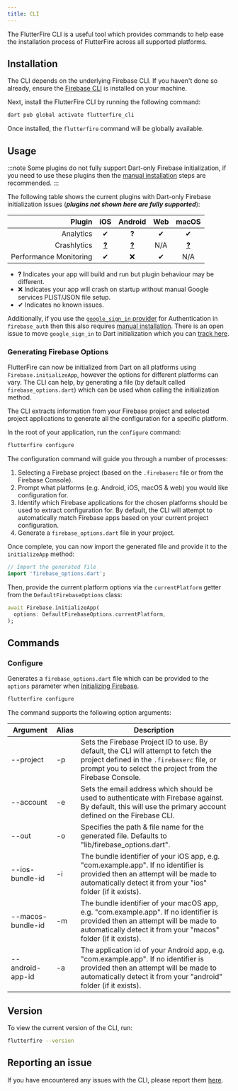 ```yaml
---
title: CLI
---
```


The FlutterFire CLI is a useful tool which provides commands to help ease the installation process
of FlutterFire across all supported platforms.

## Installation

The CLI depends on the underlying Firebase CLI. If you haven't done so already, ensure the
[Firebase CLI](https://firebase.google.com/docs/cli) is installed on your machine.

Next, install the FlutterFire CLI by running the following command:

```bash
dart pub global activate flutterfire_cli
```

Once installed, the `flutterfire` command will be globally available.

## Usage

:::note
Some plugins do not fully support Dart-only Firebase initialization, if you need to use these plugins then the [manual installation](./manual-installation.mdx) steps are recommended.
:::

The following table shows the current plugins with Dart-only Firebase initialization issues (**_plugins not shown here are fully supported_**):

|                 Plugin |                               iOS                               |                             Android                             | Web |                              macOS                              |
| ---------------------: | :-------------------------------------------------------------: | :-------------------------------------------------------------: | :-: | :-------------------------------------------------------------: |
|              Analytics |                                ✔                                |                              **?**                              |  ✔  |                                ✔                                |
|            Crashlytics | [**?**](./crashlytics/overview#2-optional-platform-integration) | [**?**](./crashlytics/overview#2-optional-platform-integration) | N/A | [**?**](./crashlytics/overview#2-optional-platform-integration) |
| Performance Monitoring |                                ✔                                |                               ❌                                |  ✔  |                               N/A                               |

- **?** Indicates your app will build and run but plugin behaviour may be different.
- ❌ Indicates your app will crash on startup without manual Google services PLIST/JSON file setup.
- ✔ Indicates no known issues.

Additionally, if you use the [`google_sign_in` provider](./auth/social#google) for Authentication in `firebase_auth` then this also requires [manual installation](./manual-installation.mdx). There is an open issue to move `google_sign_in` to Dart initialization which you can [track here](https://github.com/flutter/flutter/issues/96391).

### Generating Firebase Options

FlutterFire can now be initialized from Dart on all platforms using `Firebase.initializeApp`, however
the options for different platforms can vary. The CLI can help, by generating a file
(by default called `firebase_options.dart`) which can be used when calling the initialization method.

The CLI extracts information from your Firebase project and selected project applications to generate
all the configuration for a specific platform.

In the root of your application, run the `configure` command:

```bash
flutterfire configure
```

The configuration command will guide you through a number of processes:

1. Selecting a Firebase project (based on the `.firebaserc` file or from the Firebase Console).
1. Prompt what platforms (e.g. Android, iOS, macOS & web) you would like configuration for.
1. Identify which Firebase applications for the chosen platforms should be used to extract configuration for. By default, the CLI will attempt to automatically match Firebase apps based on your current project configuration.
1. Generate a `firebase_options.dart` file in your project.

Once complete, you can now import the generated file and provide it to the `initializeApp` method:

```dart title="lib/main.dart"
// Import the generated file
import 'firebase_options.dart';
```

Then, provide the current platform options via the `currentPlatform` getter from the `DefaultFirebaseOptions`
class:

```dart
await Firebase.initializeApp(
  options: DefaultFirebaseOptions.currentPlatform,
);
```

## Commands

### Configure

Generates a `firebase_options.dart` file which can be provided to the `options` parameter when
[Initializing Firebase](./overview#initialization).

```bash
flutterfire configure
```

The command supports the following option arguments:

| Argument          | Alias | Description                                                                                                                                                                                     |
| ----------------- | ----- | ----------------------------------------------------------------------------------------------------------------------------------------------------------------------------------------------- |
| --project         | -p    | Sets the Firebase Project ID to use. By default, the CLI will attempt to fetch the project defined in the `.firebaserc` file, or prompt you to select the project from the Firebase Console.    |
| --account         | -e    | Sets the email address which should be used to authenticate with Firebase against. By default, this will use the primary account defined on the Firebase CLI.                                   |
| --out             | -o    | Specifies the path & file name for the generated file. Defaults to "lib/firebase_options.dart".                                                                                                 |
| --ios-bundle-id   | -i    | The bundle identifier of your iOS app, e.g. "com.example.app". If no identifier is provided then an attempt will be made to automatically detect it from your "ios" folder (if it exists).      |
| --macos-bundle-id | -m    | The bundle identifier of your macOS app, e.g. "com.example.app". If no identifier is provided then an attempt will be made to automatically detect it from your "macos" folder (if it exists).  |
| --android-app-id  | -a    | The application id of your Android app, e.g. "com.example.app". If no identifier is provided then an attempt will be made to automatically detect it from your "android" folder (if it exists). |

## Version

To view the current version of the CLI, run:

```bash
flutterfire --version
```

## Reporting an issue

If you have encountered any issues with the CLI, please report them
[here](https://github.com/invertase/flutterfire_cli/issues).

